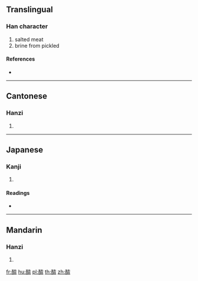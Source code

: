 {{character info/new}}
==Translingual==

===Han character===
{{Han char|rn=164|rad=酉|as=09|sn=16|four=14617|canj=MWLUT}}

# salted meat
# brine from pickled

====References====
* {{Han ref|kx=1285.250|dkj=39941|dj=1785.270|hdz=63592.050|uh=9193|ud=37267|bh=EBD8|bd=60376}}

----

==Cantonese==

===Hanzi===
{{yue-hanzi|jyut=|y=taam1}}

# {{defn|lang=yue|sort=酉09}}

----

==Japanese==

===Kanji===
{{ja-kanji|grade=|rs=酉09}}

# {{defn|lang=ja|sort=酉09}}

====Readings====
* {{ja-readings|on=[[たん]] (tan), [[とん]] (ton)|kun=[[ひしお]] (hishio)|nanori=}}

----

==Mandarin==

===Hanzi===
{{cmn-hanzi|pin=[[chuò]] ([[chuo4]]), [[tǎn]] ([[tan3]])|wg=ch'o<sup>4</sup>, t'an<sup>3</sup>}}

# {{defn|lang=cmn|sort=酉09}}

[[fr:醓]]
[[hu:醓]]
[[pl:醓]]
[[th:醓]]
[[zh:醓]]
